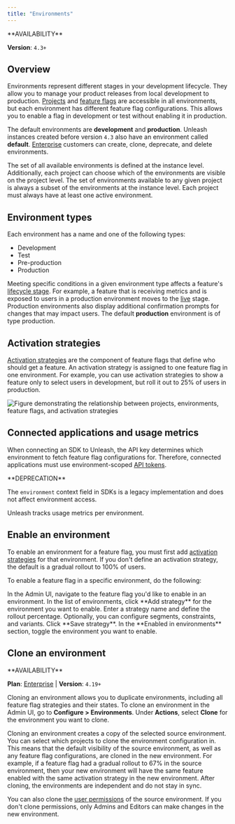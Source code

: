 ---
title: "Environments"
---
<Note>
**AVAILABILITY**

**Version**: `4.3+`
</Note>

## Overview

Environments represent different stages in your development lifecycle. They allow you to manage your product releases from local development to production. [Projects](https://docs.getunleash.io/reference/projects) and [feature flags](https://docs.getunleash.io/reference/feature-toggles) are accessible in all environments, but each environment has different feature flag configurations. This allows you to enable a flag in development or test without enabling it in production.

The default environments are **development** and **production**. Unleash instances created before version `4.3` also have an environment called **default**. [Enterprise](https://www.getunleash.io/pricing) customers can create, clone, deprecate, and delete environments.

The set of all available environments is defined at the instance level. Additionally, each project can choose which of the environments are visible on the project level. The set of environments available to any given project is always a subset of the environments at the instance level. Each project must always have at least one active environment.

## Environment types

Each environment has a name and one of the following types:

- Development
- Test
- Pre-production
- Production

Meeting specific conditions in a given environment type affects a feature's [lifecycle stage](https://docs.getunleash.io/reference/feature-toggles#feature-flag-lifecycle). For example, a feature that is receiving metrics and is exposed to users in a production environment moves to the [live](https://docs.getunleash.io/reference/feature-toggles#production) stage. Production environments also display additional confirmation prompts for changes that may impact users. The default **production** environment is of type production.

## Activation strategies

[Activation strategies](https://docs.getunleash.io/reference/activation-strategies) are the component of feature flags that define who should get a feature. An activation strategy is assigned to one feature flag in one environment. For example, you can use activation strategies to show a feature only to select users in development, but roll it out to 25% of users in production.

<Frame>
  <img
    src="https://docs.getunleash.io/assets/images/environments-activation-strategy-047afccdc10f46dd78ca5ce4dc3a704d.png"
    alt="Figure demonstrating the relationship between projects, environments, feature flags, and activation strategies"
  />
</Frame>

## Connected applications and usage metrics

When connecting an SDK to Unleash, the API key determines which environment to fetch feature flag configurations for. Therefore, connected applications must use environment-scoped [API tokens](https://docs.getunleash.io/reference/api-tokens-and-client-keys).

<Warning>
**DEPRECATION**

The `environment` context field in SDKs is a legacy implementation and does not affect environment access.
</Warning>

Unleash tracks usage metrics per environment.

## Enable an environment

To enable an environment for a feature flag, you must first add [activation strategies](https://docs.getunleash.io/reference/#activation-strategies) for that environment. If you don't define an activation strategy, the default is a gradual rollout to 100% of users.

To enable a feature flag in a specific environment, do the following:

<Steps>
<Step>
 In the Admin UI, navigate to the feature flag you'd like to enable in an environment.
</Step>
<Step>
 In the list of environments, click **Add strategy** for the environment you want to enable.
</Step>
<Step>
 Enter a strategy name and define the rollout percentage. Optionally, you can configure segments, constraints, and variants.
</Step>
<Step>
Click **Save strategy**.
</Step>
<Step>
 In the **Enabled in environments** section, toggle the environment you want to enable.
</Step>
</Steps>

## Clone an environment

<Note>
**AVAILABILITY**

**Plan**: [Enterprise](https://www.getunleash.io/pricing) | **Version**: `4.19+`
</Note>

Cloning an environment allows you to duplicate environments, including all feature flag strategies and their states. To clone an environment in the Admin UI, go to **Configure > Environments**. Under **Actions**, select **Clone** for the environment you want to clone.

Cloning an environment creates a copy of the selected source environment. You can select which projects to clone the environment configuration in. This means that the default visibility of the source environment, as well as any feature flag configurations, are cloned in the new environment. For example, if a feature flag had a gradual rollout to 67% in the source environment, then your new environment will have the same feature enabled with the same activation strategy in the new environment. After cloning, the environments are independent and do not stay in sync.

You can also clone the [user permissions](https://docs.getunleash.io/reference/rbac) of the source environment. If you don't clone permissions, only Admins and Editors can make changes in the new environment.